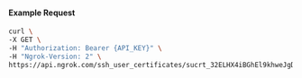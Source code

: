 #### Example Request

```bash
curl \
-X GET \
-H "Authorization: Bearer {API_KEY}" \
-H "Ngrok-Version: 2" \
https://api.ngrok.com/ssh_user_certificates/sucrt_32ELHX4iBGhEl9khweJgDdTimqC
```
